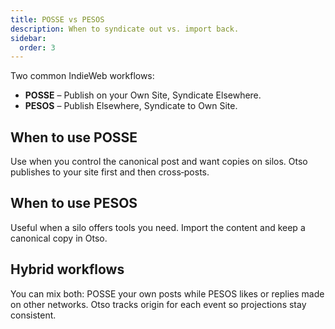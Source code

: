 ```yaml
---
title: POSSE vs PESOS
description: When to syndicate out vs. import back.
sidebar:
  order: 3
---
```


Two common IndieWeb workflows:

- **POSSE** – Publish on your Own Site, Syndicate Elsewhere.
- **PESOS** – Publish Elsewhere, Syndicate to Own Site.

## When to use POSSE

Use when you control the canonical post and want copies on silos. Otso publishes to your site first and then cross‑posts.

## When to use PESOS

Useful when a silo offers tools you need. Import the content and keep a canonical copy in Otso.

## Hybrid workflows

You can mix both: POSSE your own posts while PESOS likes or replies made on other networks. Otso tracks origin for each event so projections stay consistent.
